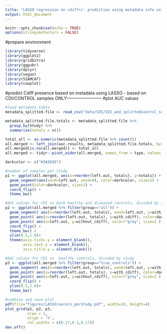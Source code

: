 ```yaml
---
title: "LASSO regression on cdiff+/- prediction using metadata info only"
output: html_document
---
```


```r
knitr::opts_chunk$set(echo = TRUE)
options(stringsAsFactors = FALSE)
```

#prepare environment
```r
library(tidyverse)
library(ggplot2)
library(gridExtra)
library(ggpubr)
library(dplyr)
library(vegan)
library(SIAMCAT)
library(cowplot)
```

#predict Cdiff presence based on metadata using LASSO - based on CDI/CONTROL samples ONLY------------------------
#plot AUC values 
```r
#load metadata table
metadata_splitted.file <- read_csv("data/CDI/CDI_and_splittedControl_samples.csv")

metadata_splitted.file.totals <- metadata_splitted.file %>% 
  group_by(Study) %>% 
  summarize(totals = n()) 

total_all <- as.numeric(metadata_splitted.file %>% count())
all.merged <- left_join(auc.results, metadata_splitted.file.totals, by=c("left.out"="Study"))
all.merged[is.na(all.merged)] <- total_all
all.merged <- tidyr::pivot_wider(all.merged, names_from = type, values_from = auroc)

darkcolor <- c("#3A3939")

#number of samples per study
p1 <- ggplot(all.merged, aes(x=reorder(left.out, totals), y=totals)) +
  geom_segment(aes(xend=left.out, yend=0), color=darkcolor, size=1) +
  geom_point(color=darkcolor, size=2) +
  coord_flip() +
  theme_bw() 

#AUC values for CDI vs both healthy and diseased controls, divided by study
p2 <- ggplot(all.merged %>% filter(group=="all")) +
  geom_segment( aes(x=reorder(left.out, totals), xend=left.out, y=with_cdiff, yend=without_cdiff), color=darkcolor, size=1) +
  geom_point( aes(x=reorder(left.out, totals), y=with_cdiff), color=darkcolor, size=2 ) +
  geom_point( aes(x=left.out, y=without_cdiff), color="grey", size=2 ) +
  coord_flip() +
  theme_bw() +
  ylim(0.5,1.0)+
  theme(axis.ticks.y = element_blank(),
        axis.text.y = element_blank(),
        axis.title.y = element_blank())

#AUC values for CDI vs  healthy controls, divided by study
p3 <- ggplot(all.merged %>% filter(group=="true_controls")) +
  geom_segment( aes(x=reorder(left.out, totals), xend=left.out, y=with_cdiff, yend=without_cdiff), color=darkcolor, size=1) +
  geom_point( aes(x=reorder(left.out, totals), y=with_cdiff), color=darkcolor, size=2 ) +
  geom_point( aes(x=left.out, y=without_cdiff), color="grey", size=2 ) +
  coord_flip() +
  ylim(0.5,1.0)+
  theme_bw() 

#combine and save plot
pdf(file="figures/LASSO/aurocs_perStudy.pdf", width=10, height=4)
plot_grid(p1, p2, p3,
          nrow = 1,
          align = 'h',
          rel_widths = c(0.17,0.1,0.17))
dev.off()
```

